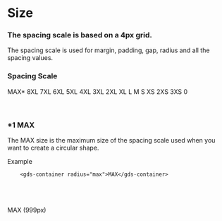
<Meta title="Docs/Style/Size" />

# Size

### The spacing scale is based on a 4px grid. 

The spacing scale is used for margin, padding, gap, radius and all the spacing values.

### Spacing Scale
<gds-container display="flex" direction="column" gap="s">
    <gds-card shadow="s" radius="s">
        <gds-container display="flex" gap="s" padding="s l" align="center" overflow="hidden">
            <gds-text min="10" align="left">MAX*</gds-text>
            <gds-container radius="xs" display="inline-block" width="1px" height="40px" padding="0 max 0 0" background="currentColor" mask="right"></gds-container>
        </gds-container>
    </gds-card>
    <gds-card shadow="s" radius="s">
        <gds-container display="flex" gap="s" padding="s l" align="center">
            <gds-text min="10" align="left">8XL</gds-text>
            <gds-container radius="xs" display="inline-block" width="1px" height="40px" padding="0 8xl 0 0" background="currentColor"></gds-container>
        </gds-container>
    </gds-card>
    <gds-card shadow="s" radius="s">
        <gds-container display="flex" gap="s" padding="s l" align="center">
            <gds-text min="10" align="left">7XL</gds-text>
            <gds-container radius="xs" display="inline-block" width="1px" height="40px" padding="0 7xl 0 0" background="currentColor"></gds-container>
        </gds-container>
    </gds-card>
    <gds-card shadow="s" radius="s">
        <gds-container display="flex" gap="s" padding="s l" align="center">
            <gds-text min="10" align="left">6XL</gds-text>
            <gds-container radius="xs" display="inline-block" width="1px" height="40px" padding="0 6xl 0 0" background="currentColor"></gds-container>
        </gds-container>
    </gds-card>
    <gds-card shadow="s" radius="s">
        <gds-container display="flex" gap="s" padding="s l" align="center">
            <gds-text min="10" align="left">5XL</gds-text>
            <gds-container radius="xs" display="inline-block" width="1px" height="40px" padding="0 5xl 0 0" background="currentColor"></gds-container>
        </gds-container>
    </gds-card>
    <gds-card shadow="s" radius="s">
        <gds-container display="flex" gap="s" padding="s l" align="center">
            <gds-text min="10" align="left">4XL</gds-text>
            <gds-container radius="xs" display="inline-block" width="1px" height="40px" padding="0 4xl 0 0" background="currentColor"></gds-container>
        </gds-container>
    </gds-card>
    <gds-card shadow="s" radius="s">
        <gds-container display="flex" gap="s" padding="s l" align="center">
            <gds-text min="10" align="left">3XL</gds-text>
            <gds-container radius="xs" display="inline-block" width="1px" height="40px" padding="0 3xl 0 0" background="currentColor"></gds-container>
        </gds-container>
    </gds-card>
    <gds-card shadow="s" radius="s">
        <gds-container display="flex" gap="s" padding="s l" align="center">
            <gds-text min="10" align="left">2XL</gds-text>
            <gds-container radius="xs" display="inline-block" width="1px" height="40px" padding="0 2xl 0 0" background="currentColor"></gds-container>
        </gds-container>
    </gds-card>
    <gds-card shadow="s" radius="s">
        <gds-container display="flex" gap="s" padding="s l" align="center">
            <gds-text min="10" align="left">XL</gds-text>
            <gds-container radius="xs" display="inline-block" width="1px" height="40px" padding="0 xl 0 0" background="currentColor"></gds-container>
        </gds-container>
    </gds-card>
    <gds-card shadow="s" radius="s">
        <gds-container display="flex" gap="s" padding="s l" align="center">
            <gds-text min="10" align="left">L</gds-text>
            <gds-container radius="xs" display="inline-block" width="1px" height="40px" padding="0 l 0 0" background="currentColor"></gds-container>
        </gds-container>
    </gds-card>
    <gds-card shadow="s" radius="s">
        <gds-container display="flex" gap="s" padding="s l" align="center">
            <gds-text min="10" align="left">M</gds-text>
            <gds-container radius="xs" display="inline-block" width="1px" height="40px" padding="0 m 0 0" background="currentColor"></gds-container>
        </gds-container>
    </gds-card>
    <gds-card shadow="s" radius="s">
        <gds-container display="flex" gap="s" padding="s l" align="center">
            <gds-text min="10" align="left">S</gds-text>
            <gds-container radius="xs" display="inline-block" width="1px" height="40px" padding="0 s 0 0" background="currentColor"></gds-container>
        </gds-container>
    </gds-card>
    <gds-card shadow="s" radius="s">
        <gds-container display="flex" gap="s" padding="s l" align="center">
            <gds-text min="10" align="left">XS</gds-text>
            <gds-container radius="xs" display="inline-block" width="1px" height="40px" padding="0 xs 0 0" background="currentColor"></gds-container>
        </gds-container>
    </gds-card>
    <gds-card shadow="s" radius="s">
        <gds-container display="flex" gap="s" padding="s l" align="center">
            <gds-text min="10" align="left">2XS</gds-text>
            <gds-container radius="xs" display="inline-block" width="1px" height="40px" padding="0 2xs 0 0" background="currentColor"></gds-container>
        </gds-container>
    </gds-card>
    <gds-card shadow="s" radius="s">
        <gds-container display="flex" gap="s" padding="s l" align="center">
            <gds-text min="10" align="left">3XS</gds-text>
            <gds-container radius="xs" display="inline-block" width="1px" height="40px" padding="0 3xs 0 0" background="currentColor"></gds-container>
        </gds-container>
    </gds-card>
        <gds-card shadow="s" radius="s">
        <gds-container display="flex" gap="s" padding="s l" align="center">
            <gds-text min="10" align="left">0</gds-text>
            <gds-container radius="xs" display="inline-block" width="1px" height="40px" padding="0 0 0 0" background="currentColor"></gds-container>
        </gds-container>
    </gds-card>
</gds-container>
 

 <br />
 <br />
 <br />

 ### *1 MAX  
 The MAX size is the maximum size of the spacing scale used when you want to create a circular shape.

 Example 
```
    <gds-container radius="max">MAX</gds-container>
```

 <br />
 <br />
 <br />

<gds-container display="flex" align="center" justify="center" width="200px" height="200px" background="black" border="currentColor" color="white-text" radius="max">
    <gds-text tag="h5">MAX (999px)</gds-text>
</gds-container>